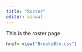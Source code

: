 ```yaml
---
title: "Roster"
editor: visual
---
```


This is the roster page

```r
href= view("BrooksBtn.csv")
```
